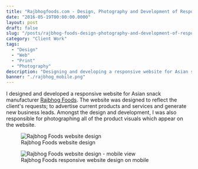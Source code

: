 ```yaml
---
title: "Rajbhogfoods.com - Design, Photography and Development of Responsive Website"
date: "2016-05-19T00:00:00.0000"
layout: post
draft: false
slug: "/posts/rajbhog-foods-design-photography-and-development-of-responsive-website"
category: "Client Work"
tags:
  - "Design"
  - "Web"
  - "Print"
  - "Photography"
description: "Designing and developing a responsive website for Asian snack manufacturer Rajbhog Foods."
banner: "./rajbhog_mobile.png"
---
```


I designed and developed a responsive website for Asian snack manufacturer [Rajbhog Foods](http://www.rajbhogfoods.co.uk/). The website was designed to reflect the client's requests; to advertise current products and services and generate new business leads. Amongst the design and development, I was also responsible for photographing all of the product visuals which appear on the website.

<figure>
  <img src="./rajbhog_desktop.png" alt="Rajbhog Foods website design"/>
  <figcaption>
   Rajbhog Foods website design
  </figcaption>
</figure>
<figure>
  <img src="./rajbhog_mobile.png" alt="Rajbhog Foods website design - mobile view"/>
  <figcaption>
   Rajbhog Foods responsive website design on mobile
  </figcaption>
</figure>

